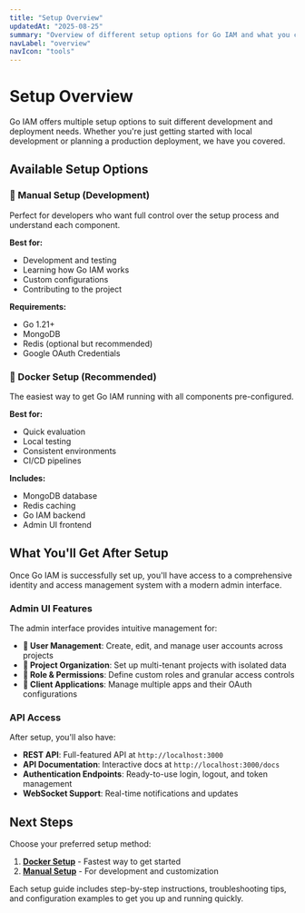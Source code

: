 ```yaml
---
title: "Setup Overview"
updatedAt: "2025-08-25"
summary: "Overview of different setup options for Go IAM and what you can expect after setup."
navLabel: "overview"
navIcon: "tools"
---
```


# Setup Overview

Go IAM offers multiple setup options to suit different development and deployment needs. Whether you're just getting started with local development or planning a production deployment, we have you covered.

## Available Setup Options

### 🔧 Manual Setup (Development)

Perfect for developers who want full control over the setup process and understand each component.

**Best for:**

- Development and testing
- Learning how Go IAM works
- Custom configurations
- Contributing to the project

**Requirements:**

- Go 1.21+
- MongoDB
- Redis (optional but recommended)
- Google OAuth Credentials

### 🐳 Docker Setup (Recommended)

The easiest way to get Go IAM running with all components pre-configured.

**Best for:**

- Quick evaluation
- Local testing
- Consistent environments
- CI/CD pipelines

**Includes:**

- MongoDB database
- Redis caching
- Go IAM backend
- Admin UI frontend

## What You'll Get After Setup

Once Go IAM is successfully set up, you'll have access to a comprehensive identity and access management system with a modern admin interface.

<Media
  src="/images/screenshots/users.png"
  alt="Go IAM Admin UI - Users Management"
  radius="1"
/>

### Admin UI Features

The admin interface provides intuitive management for:

- **👥 User Management**: Create, edit, and manage user accounts across projects
- **🏢 Project Organization**: Set up multi-tenant projects with isolated data
- **🔑 Role & Permissions**: Define custom roles and granular access controls
- **📱 Client Applications**: Manage multiple apps and their OAuth configurations

### API Access

After setup, you'll also have:

- **REST API**: Full-featured API at `http://localhost:3000`
- **API Documentation**: Interactive docs at `http://localhost:3000/docs`
- **Authentication Endpoints**: Ready-to-use login, logout, and token management
- **WebSocket Support**: Real-time notifications and updates

## Next Steps

Choose your preferred setup method:

1. **[Docker Setup](/docs/setup/docker)** - Fastest way to get started
2. **[Manual Setup](/docs/setup/manual)** - For development and customization

Each setup guide includes step-by-step instructions, troubleshooting tips, and configuration examples to get you up and running quickly.
